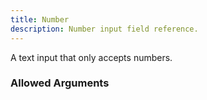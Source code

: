 ---
title: Number
description: Number input field reference.
---


<InputFieldInfo type={InputFieldType.NUMBER}></InputFieldInfo>

A text input that only accepts numbers.

### Allowed Arguments

<InputFieldAllowedArguments type={InputFieldType.NUMBER}></InputFieldAllowedArguments>

